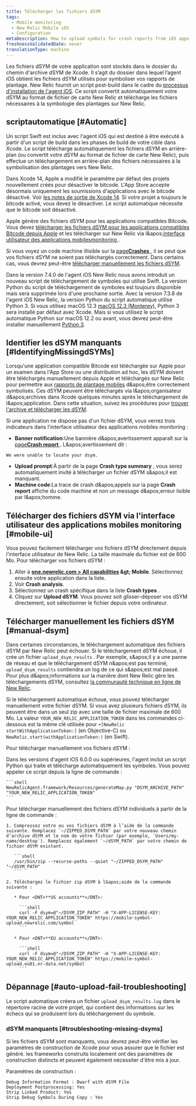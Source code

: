 ```yaml
---
title: Télécharger les fichiers dSYM
tags:
  - Mobile monitoring
  - New Relic Mobile iOS
  - Configuration
metaDescription: How to upload symbols for crash reports from iOS apps monitored with New Relic mobile monitoring.
freshnessValidatedDate: never
translationType: machine
---
```


Les fichiers dSYM de votre application sont stockés dans le dossier du chemin d&apos;archive dSYM de Xcode. Il s’agit du dossier dans lequel l’agent iOS obtient les fichiers dSYM utilisés pour symboliser vos rapports de plantage. New Relic fournit un script post-build dans le cadre du [processus d&apos;installation de l&apos;agent iOS](/docs/mobile-monitoring/new-relic-mobile-ios/installation/spm-installation/#configure-using-swift-package-manager). Ce script convertit automatiquement votre dSYM au format de fichier de carte New Relic et télécharge les fichiers nécessaires à la symbologie des plantages sur New Relic.

## scriptautomatique [#Automatic]

Un script Swift est inclus avec l&apos;agent iOS qui est destiné à être exécuté à partir d&apos;un script de build dans les phases de build de votre cible dans Xcode. Le script télécharge automatiquement les fichiers dSYM en arrière-plan (ou convertit votre dSYM au format de fichier de carte New Relic), puis effectue un téléchargement en arrière-plan des fichiers nécessaires à la symbolisation des plantages vers New Relic.

Dans Xcode 14, Apple a modifié le paramètre par défaut des projets nouvellement créés pour désactiver le bitcode. L&apos;App Store accepte désormais uniquement les soumissions d&apos;applications avec le bitcode désactivé. Voir [les notes de sortie de Xcode 14](https://developer.apple.com/documentation/xcode-release-notes/xcode-14-release-notes). Si votre projet a toujours le bitcode activé, vous devez le désactiver. Le script automatique nécessite que le bitcode soit désactivé.

Apple génère des fichiers dSYM pour les applications compatibles Bitcode. Vous devez [télécharger les fichiers dSYM pour les applications compatibles Bitcode depuis Apple](/docs/mobile-monitoring/new-relic-mobile-ios/install-configure/retrieve-upload-dsyms-bitcode-enabled-apps) et les télécharger sur New Relic via l&amp;apos;[interface utilisateur des applications mobilesmonitoring ](#mobile-ui).

Si vous voyez un code machine illisible sur la [page<DNT>**Crashes**</DNT> ](/docs/mobile-monitoring/mobile-monitoring-ui/crashes/mobile-apps-crashes-dashboard), il se peut que vos fichiers dSYM ne soient pas téléchargés correctement. Dans certains cas, vous devrez peut-être [télécharger manuellement les fichiers dSYM](#manual-dsym).

Dans la version 7.4.0 de l&apos;agent iOS New Relic nous avons introduit un nouveau script de téléchargement de symboles qui utilise Swift. La version Python du script de téléchargement de symboles est toujours disponible mais sera supprimée lors d&apos;une prochaine sortie. Avec la version 7.3.8 de l&apos;agent iOS New Relic, la version Python du script automatique utilise Python 3. Si vous utilisez macOS 12.3 [macOS 12.3 (Monterey)](https://developer.apple.com/documentation/macos-release-notes/macos-12_3-release-notes), Python 3 sera installé par défaut avec Xcode. Mais si vous utilisez le script automatique Python sur macOS 12.2 ou avant, vous devrez peut-être installer manuellement [Python 3](https://www.python.org/downloads/mac-osx/).

## Identifier les dSYM manquants [#IdentifyingMissingdSYMs]

Lorsqu&apos;une application compatible Bitcode est téléchargée sur Apple pour un examen dans l&apos;App Store ou une distribution ad hoc, les dSYM doivent être téléchargés manuellement depuis Apple et téléchargés sur New Relic pour permettre aux [rapports de plantage mobiles](/docs/mobile-monitoring/new-relic-mobile/getting-started/ios-agent-crash-reporting) d&amp;apos;être correctement symbolisés. Ces dSYM peuvent être téléchargés via l&amp;apos;organisateur d&amp;apos;archives dans Xcode quelques minutes après le téléchargement de l&amp;apos;application. Dans cette situation, suivez les procédures pour [trouver l&apos;archive et télécharger les dSYM](#Archive).

Si une application ne dispose pas d&apos;un fichier dSYM, vous verrez trois indicateurs dans l&apos;interface utilisateur des applications mobiles monitoring :

* <DNT>**Banner notification**</DNT>:Une bannière d&amp;apos;avertissement apparaît sur la [page<DNT>**Crash report**</DNT> ](/docs/mobile-monitoring/mobile-monitoring-ui/crashes/mobile-apps-crash-report-dashboard). L&amp;apos;avertissement dit :

```
We were unable to locate your dsym.
```

* <DNT>**Upload prompt**</DNT>:À partir de la page <DNT>**Crash type summary**</DNT> , vous serez automatiquement invité à télécharger un fichier dSYM s&amp;apos;il est manquant.
* <DNT>**Machine code**</DNT>:La trace de crash d&amp;apos;appels sur la page <DNT>**Crash report**</DNT> affiche du code machine et non un message d&amp;apos;erreur lisible par l&amp;apos;homme.

## Télécharger des fichiers dSYM via l&apos;interface utilisateur des applications mobiles monitoring [#mobile-ui]

Vous pouvez facilement télécharger vos fichiers dSYM directement depuis l&apos;interface utilisateur de New Relic. La taille maximale du fichier est de 600 Mo. Pour télécharger vos fichiers dSYM :

1. Aller à <DNT>**[one.newrelic.com &gt; All capabilities](https://one.newrelic.com/all-capabilities) &amp;gt; Mobile**</DNT>. Sélectionnez ensuite votre application dans la liste.
2. Voir <DNT>**Crash analysis**</DNT>.
3. Sélectionnez un crash spécifique dans la liste <DNT>**Crash types**</DNT> .
4. Cliquez sur <DNT>**Upload dSYM**</DNT>. Vous pouvez soit glisser-déposer vos dSYM directement, soit sélectionner le fichier depuis votre ordinateur.

## Télécharger manuellement les fichiers dSYM [#manual-dsym]

Dans certaines circonstances, le téléchargement automatique des fichiers dSYM par New Relic peut échouer. Si le téléchargement dSYM échoue, il crée un fichier `upload_dsym_results` . Par exemple, s&amp;apos;il y a une panne de réseau et que le téléchargement dSYM n&amp;apos;est pas terminé, `upload_dsym_results` contiendra un log de ce qui s&amp;apos;est mal passé. Pour plus d&amp;apos;informations sur la manière dont New Relic gère les téléchargements dSYM, consultez [la communauté technique en ligne de New Relic](https://discuss.newrelic.com/t/relic-solution-ios-dsym-upload-deep-dive/42513).

Si le téléchargement automatique échoue, vous pouvez télécharger manuellement votre fichier dSYM. Si vous avez plusieurs fichiers dSYM, ils peuvent être dans un seul zip avec une taille de fichier maximale de 600 Mo. La valeur `YOUR_NEW_RELIC_APPLICATION_TOKEN` dans les commandes ci-dessous est la même clé utilisée pour `+[NewRelic startWithApplicationToken:]` (en Objective-C) ou `NewRelic.start(withApplicationToken:)` (en Swift).

Pour télécharger manuellement vos fichiers dSYM :

<CollapserGroup>
  <Collapser id="python-manual-upload" title="Via un script Python (versions d'agent 6.0.0 ou supérieures)">
    Dans les versions d&apos;agent iOS 6.0.0 ou supérieures, l&apos;agent inclut un script Python qui traite et télécharge automatiquement les symboles. Vous pouvez appeler ce script depuis la ligne de commande :

    ```shell
    NewRelicAgent.framework/Resources/generateMap.py "DSYM_ARCHIVE_PATH" "YOUR_NEW_RELIC_APPLICATION_TOKEN"
    ```
  </Collapser>

  <Collapser id="command-line-manual-upload" title="Par ligne de commande">
    Pour télécharger manuellement des fichiers dSYM individuels à partir de la ligne de commande :

    1. Compressez votre ou vos fichiers dSYM à l’aide de la commande suivante. Remplacez `~/ZIPPED_DSYM_PATH` par votre nouveau chemin d’archive dSYM et le nom de votre fichier (par exemple, `Users/my-name/desktop`). Remplacez également `~/dSYM_PATH` par votre chemin de fichier dSYM existant.

       ```shell
       /usr/bin/zip --recurse-paths --quiet "~/ZIPPED_DSYM_PATH" "~/dSYM_PATH"
       ```

    2. Téléchargez le fichier zip dSYM à l&apos;aide de la commande suivante :

       * Pour <DNT>**US accounts**</DNT>:

         ```shell
         curl -F dsym=@"~/DSYM_ZIP_PATH" -H "X-APP-LICENSE-KEY: YOUR_NEW_RELIC_APPLICATION_TOKEN" https://mobile-symbol-upload.newrelic.com/symbol
         ```

       * Pour <DNT>**EU accounts**</DNT>:

         ```shell
         curl -F dsym=@"~/DSYM_ZIP_PATH" -H "X-APP-LICENSE-KEY: YOUR_NEW_RELIC_APPLICATION_TOKEN" https://mobile-symbol-upload.eu01.nr-data.net/symbol
         ```
  </Collapser>
</CollapserGroup>

## Dépannage [#auto-upload-fail-troubleshooting]

Le script automatique créera un fichier `upload_dsym_results.log` dans le répertoire racine de votre projet, qui contient des informations sur les échecs qui se produisent lors du téléchargement du symbole.

### dSYM manquants [#troubleshooting-missing-dsyms]

Si les fichiers dSYM sont manquants, vous devrez peut-être vérifier les paramètres de construction de Xcode pour vous assurer que le fichier est généré. les frameworks construits localement ont des paramètres de construction distincts et peuvent également nécessiter d&apos;être mis à jour.

Paramètres de construction :

```
Debug Information Format : Dwarf with dSYM File
Deployment Postprocessing: Yes
Strip Linked Product: Yes
Strip Debug Symbols During Copy : Yes
```